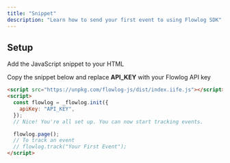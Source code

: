 ```yaml
---
title: "Snippet"
description: "Learn how to send your first event to using Flowlog SDK"
---
```


## Setup

Add the JavaScript snippet to your HTML

Copy the snippet below and replace **API_KEY** with your Flowlog API key

```html
<script src="https://unpkg.com/flowlog-js/dist/index.iife.js"></script>
<script>
  const flowlog = _flowlog.init({
    apiKey: "API_KEY",
  });
  // Nice! You're all set up. You can now start tracking events.

  flowlog.page();
  // To track an event
  // flowlog.track("Your First Event");
</script>
```
